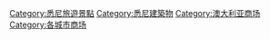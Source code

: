 [[Category:悉尼旅遊景點|Category:悉尼旅遊景點]]
[[Category:悉尼建築物|Category:悉尼建築物]]
[[Category:澳大利亚商场|Category:澳大利亚商场]]
[[Category:各城市商场|Category:各城市商场]]